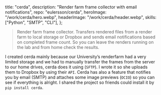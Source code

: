   title: "cerda",
  description: "Render farm frame collector with email notifications",
  repo: "eulersson/cerda",
  heroImage: "/work/cerda/hero.webp",
  headerImage: "/work/cerda/header.webp",
  skills: ["Python", "SMTP", "CLI"],
};

> Render farm frame collector. Transfers rendered files from a render farm to
> local storage or Dropbox and sends email notifications based on completed
> frame count. So you can leave the renders running on the lab and from home
> check the results.

I created cerda mainly because our University’s renderfarm had a very limited
storage and we had to manually transfer the frames from the server to our home
drives, cerda does it using (`SFTP`). I wrote it so she uploads them to Dropbox by
using their `API`. Cerda has also a feature that notifies you by email (SMTP) and
attaches some image previews (`OCIO`) so you can see if everything is alright. I
shared the project so friends could install it by `pip install cerda`.
